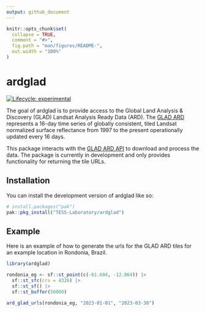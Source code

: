 ```yaml
---
output: github_document
---
```


<!-- README.md is generated from README.Rmd. Please edit that file -->

```r
knitr::opts_chunk$set(
  collapse = TRUE,
  comment = "#>",
  fig.path = "man/figures/README-",
  out.width = "100%"
)
```

# ardglad

<!-- badges: start -->
[![Lifecycle: experimental](https://img.shields.io/badge/lifecycle-experimental-orange.svg)](https://lifecycle.r-lib.org/articles/stages.html#experimental)
<!-- badges: end -->

The goal of ardglad is to provide access to the Global Land Analysis & Discovery
(GLAD) Landsat Analysis Ready Data (ARD). The 
[GLAD ARD](https://www.glad.umd.edu/ard/home#format) represents a 16-day time 
series of globally consistent, tiled Landsat normalized surface reflectance 
from 1997 to the present operationally updated every 16 days.

This package interacts with the [GLAD ARD API](https://www.glad.umd.edu/ard/home#download)
to download and process the data. The package is currently in development and
only provides functionality for returning the tile URLs.

## Installation

You can install the development version of ardglad like so:


``` r
# install.packages("pak")
pak::pkg_install("TESS-Laboratory/ardglad")
```

## Example

Here is an example of how to generate the urls for the GLAD ARD tiles for an 
example location in Rondonia, Brazil.

```r
library(ardglad)

rondonia_eg <- sf::st_point(c(-61.604, -12.864)) |>
  sf::st_sfc(crs = 4326) |>
  sf::st_sf() |>
  sf::st_buffer(50000)

ard_glad_urls(rondonia_eg, "2023-01-01", "2023-03-30")
```

